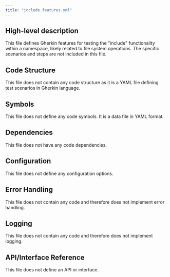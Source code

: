 ```yaml
---
title: "include.features.yml"
---
```


## High-level description
This file defines Gherkin features for testing the "include" functionality within a namespace, likely related to file system operations. The specific scenarios and steps are not included in this file.

## Code Structure
This file does not contain any code structure as it is a YAML file defining test scenarios in Gherkin language. 

## Symbols
This file does not define any code symbols. It is a data file in YAML format.

## Dependencies
This file does not have any code dependencies.

## Configuration
This file does not define any configuration options.

## Error Handling
This file does not contain any code and therefore does not implement error handling.

## Logging
This file does not contain any code and therefore does not implement logging.

## API/Interface Reference
This file does not define an API or interface. 
